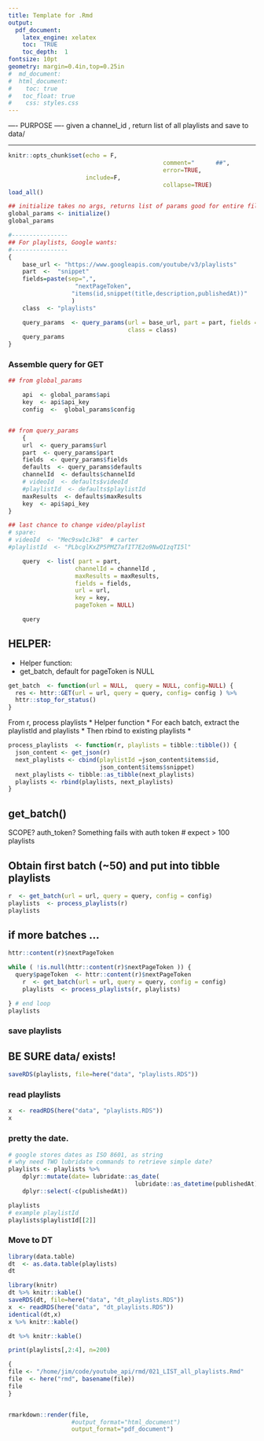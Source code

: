 ```yaml
---
title: Template for .Rmd
output: 
  pdf_document:
    latex_engine: xelatex
    toc:  TRUE
    toc_depth:  1
fontsize: 10pt
geometry: margin=0.4in,top=0.25in
#  md_document:
#  html_document:
#    toc: true
#  	toc_float: true
#    css: styles.css
---
```



---- PURPOSE ----
given a channel_id , return list of all playlists and save to data/

----------------
```r
knitr::opts_chunk$set(echo = F,  
											comment="      ##",  
											error=TRUE, 
                      include=F,
											collapse=TRUE)
load_all()
```
```r

## initialize takes no args, returns list of params good for entire file
global_params <- initialize()
global_params
```


```r
#----------------
## For playlists, Google wants:
#----------------
{
    base_url <- "https://www.googleapis.com/youtube/v3/playlists"
    part  <-  "snippet"
    fields=paste(sep=",", 
                   "nextPageToken",
                  "items(id,snippet(title,description,publishedAt))"
                  )
    class  <- "playlists"

    query_params  <- query_params(url = base_url, part = part, fields = fields,
                                  class = class)
    query_params
}

```

### Assemble query for GET
```r
## from global_params

    api  <- global_params$api 
    key  <- api$api_key
    config  <-  global_params$config


## from query_params
    {
    url  <- query_params$url
    part  <- query_params$part
    fields  <- query_params$fields
    defaults  <- query_params$defaults
    channelId  <- defaults$channelId
    # videoId  <- defaults$videoId
    #playlistId  <- defaults$playlistId
    maxResults  <- defaults$maxResults
    key  <- api$api_key
}

## last chance to change video/playlist
# spare:
# videoId  <- "Mec9sw1cJk8"  # carter
#playlistId  <- "PLbcglKxZP5PMZ7afIT7E2o9NwQIzqTI5l"

    query  <- list( part = part,
                   channelId = channelId ,
                   maxResults = maxResults,
                   fields = fields,
                   url = url,
                   key = key,
                   pageToken = NULL)

    query
```

## HELPER:

*  Helper function: 
*  get_batch, default for pageToken is NULL


```r

get_batch  <- function(url = NULL,  query = NULL, config=NULL) {
  res <- httr::GET(url = url, query = query, config= config ) %>% 
  httr::stop_for_status()
}
```
From r, process playlists
  *  Helper function
  *  For each batch, extract the playlistId and playlists
  *  Then rbind to existing playlists
*   

```r
process_playlists  <- function(r, playlists = tibble::tibble()) {
  json_content <- get_json(r)
  next_playlists <- cbind(playlistId =json_content$items$id,
                          json_content$items$snippet)
  next_playlists <- tibble::as_tibble(next_playlists)
  playlists <- rbind(playlists, next_playlists)
}
```


## get_batch()
SCOPE?  auth_token?   Something fails with auth token
# expect > 100 playlists

##   Obtain first batch (~50) and put into tibble playlists
```r
r  <- get_batch(url = url, query = query, config = config)
playlists  <- process_playlists(r)
playlists

```

## if more batches ...
```r
httr::content(r)$nextPageToken

while ( !is.null(httr::content(r)$nextPageToken )) {
  query$pageToken  <- httr::content(r)$nextPageToken
	r  <- get_batch(url = url, query = query, config = config)
	playlists  <- process_playlists(r, playlists)

} # end loop
playlists
```

### save playlists
##  BE SURE data/ exists!
```r
saveRDS(playlists, file=here("data", "playlists.RDS"))
```

### read playlists
```r
x  <- readRDS(here("data", "playlists.RDS"))
x
```


### pretty the date.  
```r
# google stores dates as ISO 8601, as string
# why need TWO lubridate commands to retrieve simple date?
playlists <- playlists %>% 
	dplyr::mutate(date= lubridate::as_date(
									lubridate::as_datetime(publishedAt))) %>% 
	dplyr::select(-c(publishedAt))

playlists
# example playlistId  
playlists$playlistId[[2]]
```

### Move to DT
```r
library(data.table)
dt  <- as.data.table(playlists)
dt

library(knitr)
dt %>% knitr::kable()
saveRDS(dt, file=here("data", "dt_playlists.RDS"))
x  <- readRDS(here("data", "dt_playlists.RDS"))
identical(dt,x)
x %>% knitr::kable()

```

```r

dt %>% knitr::kable()
```



```r
print(playlists[,2:4], n=200)
```

```r
{
file <- "/home/jim/code/youtube_api/rmd/021_LIST_all_playlists.Rmd"
file  <- here("rmd", basename(file))
file
}


rmarkdown::render(file,
                  #output_format="html_document")
                  output_format="pdf_document")

```

